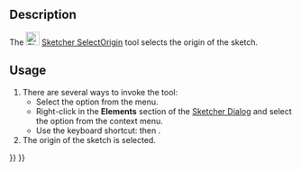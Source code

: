 <languages/>

{{Docnav
|[[Sketcher_CarbonCopy|Carbon Copy]]
|[[Sketcher_SelectHorizontalAxis|Select Horizontal Axis]]
|[[Sketcher_Workbench|Sketcher]]
|IconL=Sketcher_CarbonCopy.svg‎
|IconR=Sketcher_SelectHorizontalAxis.svg
|IconC=Workbench_Sketcher.svg
}}

<div class="mw-translate-fuzzy">
{{GuiCommand/es|Name=Sketcher SelectOrigin|Workbenches=[[Sketcher Workbench/es|Sketcher]]|MenuLocation=Sketch → Sketcher tools → Select Origin|Shortcut=Shift+Ctrl+O|Version=0.15}}
</div>

==Description==

The [[Image:Sketcher_SelectOrigin.svg|24px]] [[Sketcher_SelectOrigin|Sketcher SelectOrigin]] tool selects the origin of the sketch.

==Usage==

# There are several ways to invoke the tool:
#* Select the {{MenuCommand|Sketch → Sketcher Tools → [[File:Sketcher_SelectOrigin.svg|16px]] Select Origin}} option from the menu.
#* Right-click in the '''Elements''' section of the [[Sketcher_Dialog|Sketcher Dialog]] and select the {{MenuCommand|[[Image:Sketcher_SelectOrigin.svg|16px]] Select Origin}} option from the context menu.
#* Use the keyboard shortcut: {{KEY|Z}} then {{KEY|O}}.
# The origin of the sketch is selected.


{{Docnav
|[[Sketcher_CarbonCopy|Carbon Copy]]
|[[Sketcher_SelectHorizontalAxis|Select Horizontal Axis]]
|[[Sketcher_Workbench|Sketcher]]
|IconL=Sketcher_CarbonCopy.svg‎
|IconR=Sketcher_SelectHorizontalAxis.svg
|IconC=Workbench_Sketcher.svg
}}

{{Sketcher_Tools_navi{{#translation:}}}}
{{Userdocnavi{{#translation:}}}}